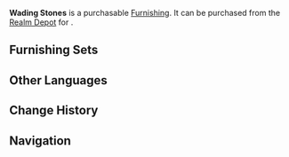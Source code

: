 {{Furnishing Infobox
|id             = 372226
|image          = Item Wading Stones.png
|category       = Landform
|subcategory    = Rock
|rarity         = 2
|adeptal_energy = 10
|load           = 65
|reduced_load   = 47
|description    = Flat stones, one high and one low, that form what seems to be a natural step-way.<br />In the past, the fisherpeople of [[Inazuma]] would not only go out to snag a catch, but would also head to sea often to plant seagrass in the shallows and rear crabs. These stones would be placed in shoals to give these people a more stable footing and prevent them from being all too easily washed away by sudden large waves.
|source1        = [[Realm Depot]]
}}
'''Wading Stones''' is a purchasable [[Furnishing]]. It can be purchased from the [[Realm Depot]] for {{Item|Realm Currency|30|x=40}}.

==Furnishing Sets==
{{Craft Usage}}

==Other Languages==
{{Other Languages
|en      = Wading Stones
|zhs     = 涉浪石
|zhs_rm  = Shè Làng Shí
|zht     = 涉浪石
|zht_rm  = Shè Làng Shí
|zh_tl   = Stone of Wave-Wading
|ja      = 渡浪石
|ja_rm   = Torouseki{{Assumed}}
|ja_tl   = Wave-Wading Stones
|ko      = 섭랑석
|ko_rm   = Seoprangseok
|ko_tl   = 
|es      = Escalerilla en la orilla
|es_tl   = 
|fr      = Pierres à gué
|fr_tl   = Wading Stones
|ru      = Камни брода
|ru_tl   = 
|th      = แผ่นหินต้านเกลียวคลื่น
|th_rm   = 
|th_tl   = 
|vi      = Đá Cưỡi Sóng
|vi_tl   = 
|de      = Wellenstein
|de_tl   = Wave Stone
|id      = Batu Arung
|id_tl   = Wading Stone
|pt      = Pedras de Apoio
|pt_tl   = 
}}

==Change History==
{{Change History|2.2}}

==Navigation==
{{Furnishing Navbox/Exterior|Landform}}